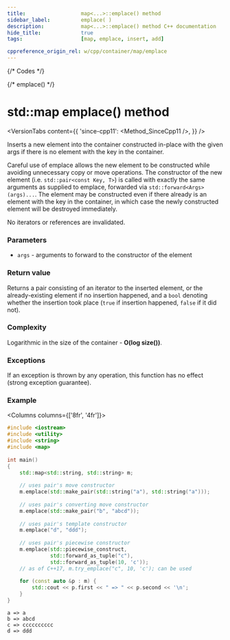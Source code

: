 ```yaml
---
title:					map<...>::emplace() method
sidebar_label:			emplace( )
description:			map<...>::emplace() method C++ documentation
hide_title:				true
tags:					[map, emplace, insert, add]

cppreference_origin_rel: w/cpp/container/map/emplace
---
```



{/* Codes */}

{/* emplace() */}

# std::map emplace() method

<VersionTabs content={{
    'since-cpp11': <Method_SinceCpp11 />,
    }} />

Inserts a new element into the container constructed in-place with the given args if there is no element with the key in the container.

Careful use of emplace allows the new element to be constructed while avoiding unnecessary copy or move operations.
The constructor of the new element (i.e. `std::pair<const Key, T>`) is called with exactly the same arguments as supplied to emplace,
forwarded via `std::forward<Args>(args)...`.
The element may be constructed even if there already is an element with the key in the container, in which case the newly constructed element will be destroyed immediately.

No iterators or references are invalidated.

### Parameters

 - `args` - arguments to forward to the constructor of the element

### Return value

Returns a pair consisting of an iterator to the inserted element, or the already-existing element if no insertion happened,
and a `bool` denoting whether the insertion took place (`true` if insertion happened, `false` if it did not).

### Complexity

Logarithmic in the size of the container - **O(log size())**.

### Exceptions

If an exception is thrown by any operation, this function has no effect (strong exception guarantee).

### Example

<Columns columns={['8fr', '4fr']}>
<div>

```cpp title='Main.cpp' showLineNumbers
#include <iostream>
#include <utility>
#include <string>
#include <map>
 
int main()
{
    std::map<std::string, std::string> m;
 
    // uses pair's move constructor
    m.emplace(std::make_pair(std::string("a"), std::string("a")));
 
    // uses pair's converting move constructor
    m.emplace(std::make_pair("b", "abcd"));
 
    // uses pair's template constructor
    m.emplace("d", "ddd");
 
    // uses pair's piecewise constructor
    m.emplace(std::piecewise_construct,
              std::forward_as_tuple("c"),
              std::forward_as_tuple(10, 'c'));
    // as of C++17, m.try_emplace("c", 10, 'c'); can be used
 
    for (const auto &p : m) {
        std::cout << p.first << " => " << p.second << '\n';
    }
}
```

</div>
<div>

```plaintext title="Output"
a => a
b => abcd
c => cccccccccc
d => ddd
```

</div>
</Columns>
